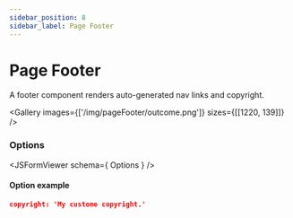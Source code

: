 ```yaml
---
sidebar_position: 8
sidebar_label: Page Footer
---
```



# Page Footer

A footer component renders auto-generated nav links and copyright.

<Gallery images={['/img/pageFooter/outcome.png']} sizes={[[1220, 139]]} />

### Options
<JSFormViewer schema={ Options } />

#### Option example
```json
copyright: 'My custome copyright.'
```